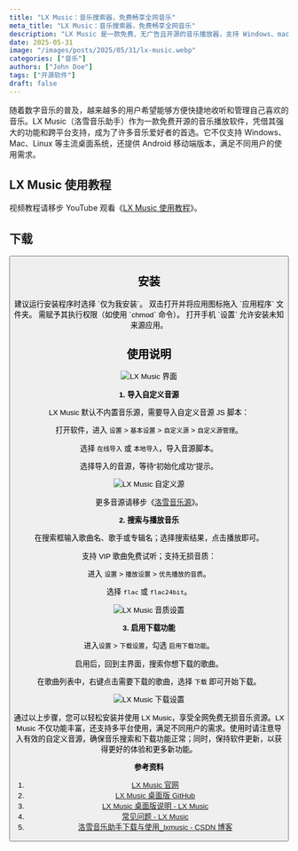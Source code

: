 ```yaml
---
title: "LX Music：音乐搜索器，免费畅享全网音乐"
meta_title: "LX Music：音乐搜索器，免费畅享全网音乐"
description: "LX Music 是一款免费、无广告且开源的音乐播放器，支持 Windows、macOS、Linux 和 Android 多平台。它基于 React、Electron 和 Vue 技术开发，界面简洁，操作方便，支持高品质音乐播放和下载。LX Music 内置多音乐源，提供智能搜索、歌词显示和播放列表管理，适合音乐爱好者和技术学习者。虽然不支持 iOS，但它鼓励用户参与开源社区，共同推动软件发展，致力于打造纯净、高效的音乐体验平台。"
date: 2025-05-31
image: "/images/posts/2025/05/31/lx-music.webp"
categories: ["音乐"]
authors: ["John Doe"]
tags: ["开源软件"]
draft: false
---
```


随着数字音乐的普及，越来越多的用户希望能够方便快捷地收听和管理自己喜欢的音乐。LX Music（洛雪音乐助手）作为一款免费开源的音乐播放软件，凭借其强大的功能和跨平台支持，成为了许多音乐爱好者的首选。它不仅支持 Windows、Mac、Linux 等主流桌面系统，还提供 Android 移动端版本，满足不同用户的使用需求。

## LX Music 使用教程

<Notice type="note">视频教程请移步 YouTube 观看《[LX Music 使用教程](https://youtu.be/rtr1VT37i_o)》。</Notice>

## 下载

<Button label="LX Music 下载" link="https://lxmusic.toside.cn/download" style="solid" />

## 安装

<Tabs client:load>
    <Tab name="Windows">
        建议运行安装程序时选择 `仅为我安装`。
    </Tab>
    <Tab name="macOS">
        双击打开并将应用图标拖入 `应用程序` 文件夹。
    </Tab>
    <Tab name="Linux">
        需赋予其执行权限（如使用 `chmod` 命令）。
    </Tab>
    <Tab name="Android">
        打开手机 `设置` 允许安装未知来源应用。
    </Tab>
</Tabs>

## 使用说明

<Image
    src="/images/posts/2025/05/31/lx-music-gui.webp"
    alt="LX Music 界面"
/>

**1. 导入自定义音源**

LX Music 默认不内置音乐源，需要导入自定义音源 JS 脚本：

打开软件，进入 `设置` > `基本设置` > `自定义源` > `自定义源管理`。

选择 `在线导入` 或 `本地导入`，导入音源脚本。

选择导入的音源，等待“初始化成功”提示。

<Image
    src="/images/posts/2025/05/31/lx-music-zi-ding-yi-yuan.gif"
    alt="LX Music 自定义源"
/>

<Notice type="note">更多音源请移步《[洛雪音乐源](https://github.com/pdone/lx-music-source)》。</Notice>

**2. 搜索与播放音乐**

在搜索框输入歌曲名、歌手或专辑名；选择搜索结果，点击播放即可。

支持 VIP 歌曲免费试听；支持无损音质：

进入 `设置` > `播放设置` > `优先播放的音质`。

选择 `flac` 或 `flac24bit`。

<Image
    src="/images/posts/2025/05/31/lx-music-yin-zhi-she-zhi.gif"
    alt="LX Music 音质设置"
/>

**3. 启用下载功能**

进入`设置` > `下载设置`，勾选 `启用下载功能`。

启用后，回到主界面，搜索你想下载的歌曲。

在歌曲列表中，右键点击需要下载的歌曲，选择 `下载` 即可开始下载。

<Image
    src="/images/posts/2025/05/31/lx-music-xia-zai-she-zhi.gif"
    alt="LX Music 下载设置"
/>

通过以上步骤，您可以轻松安装并使用 LX Music，享受全网免费无损音乐资源。LX Music 不仅功能丰富，还支持多平台使用，满足不同用户的需求。使用时请注意导入有效的自定义音源，确保音乐搜索和下载功能正常；同时，保持软件更新，以获得更好的体验和更多新功能。

**参考资料**

1. [LX Music 官网](https://lxmusic.toside.cn/)
2. [LX Music 桌面版 GitHub](https://github.com/lyswhut/lx-music-desktop)
3. [LX Music 桌面版说明 - LX Music](https://lxmusic.toside.cn/desktop)
4. [常见问题 - LX Music](https://lxmusic.toside.cn/desktop/faq)
5. [洛雪音乐助手下载与使用_lxmusic - CSDN 博客](https://blog.csdn.net/qq_44139306/article/details/135816971)